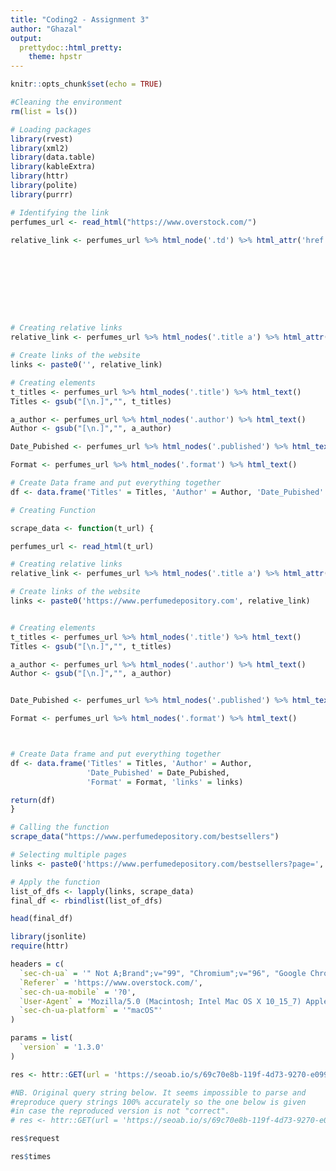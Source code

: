 ```yaml
---
title: "Coding2 - Assignment 3"
author: "Ghazal"
output:
  prettydoc::html_pretty:
    theme: hpstr
---
```


```r
knitr::opts_chunk$set(echo = TRUE)
```


```r

#Cleaning the environment 
rm(list = ls())

# Loading packages
library(rvest)
library(xml2)
library(data.table)
library(kableExtra)
library(httr)
library(polite)
library(purrr)

```


```r

# Identifying the link
perfumes_url <- read_html("https://www.overstock.com/")

relative_link <- perfumes_url %>% html_node('.td') %>% html_attr('href') 









# Creating relative links
relative_link <- perfumes_url %>% html_nodes('.title a') %>% html_attr('href') 

# Create links of the website
links <- paste0('', relative_link)

# Creating elements
t_titles <- perfumes_url %>% html_nodes('.title') %>% html_text()
Titles <- gsub("[\n.]","", t_titles)

a_author <- perfumes_url %>% html_nodes('.author') %>% html_text()
Author <- gsub("[\n.]","", a_author)

Date_Pubished <- perfumes_url %>% html_nodes('.published') %>% html_text()

Format <- perfumes_url %>% html_nodes('.format') %>% html_text()

# Create Data frame and put everything together 
df <- data.frame('Titles' = Titles, 'Author' = Author, 'Date_Pubished' = Date_Pubished, 'Format' = Format, 'links' = links)


```


```r

# Creating Function 

scrape_data <- function(t_url) {

perfumes_url <- read_html(t_url)

# Creating relative links
relative_link <- perfumes_url %>% html_nodes('.title a') %>% html_attr('href') 

# Create links of the website
links <- paste0('https://www.perfumedepository.com', relative_link)


# Creating elements
t_titles <- perfumes_url %>% html_nodes('.title') %>% html_text()
Titles <- gsub("[\n.]","", t_titles)

a_author <- perfumes_url %>% html_nodes('.author') %>% html_text()
Author <- gsub("[\n.]","", a_author)


Date_Pubished <- perfumes_url %>% html_nodes('.published') %>% html_text()

Format <- perfumes_url %>% html_nodes('.format') %>% html_text()



# Create Data frame and put everything together 
df <- data.frame('Titles' = Titles, 'Author' = Author, 
                 'Date_Pubished' = Date_Pubished, 
                 'Format' = Format, 'links' = links)

return(df)
}


```


```r

# Calling the function
scrape_data("https://www.perfumedepository.com/bestsellers")

# Selecting multiple pages
links <- paste0('https://www.perfumedepository.com/bestsellers?page=', 1:3)

# Apply the function
list_of_dfs <- lapply(links, scrape_data)
final_df <- rbindlist(list_of_dfs)


```


```r

head(final_df)

```

```r


library(jsonlite)
require(httr)

headers = c(
  `sec-ch-ua` = '" Not A;Brand";v="99", "Chromium";v="96", "Google Chrome";v="96"',
  `Referer` = 'https://www.overstock.com/',
  `sec-ch-ua-mobile` = '?0',
  `User-Agent` = 'Mozilla/5.0 (Macintosh; Intel Mac OS X 10_15_7) AppleWebKit/537.36 (KHTML, like Gecko) Chrome/96.0.4664.55 Safari/537.36',
  `sec-ch-ua-platform` = '"macOS"'
)

params = list(
  `version` = '1.3.0'
)

res <- httr::GET(url = 'https://seoab.io/s/69c70e8b-119f-4d73-9270-e099922a983e/www.overstock.com/Health-Beauty/Womens-Fragrances/21088/subcat.html/0.json', httr::add_headers(.headers=headers), query = params)

#NB. Original query string below. It seems impossible to parse and
#reproduce query strings 100% accurately so the one below is given
#in case the reproduced version is not "correct".
# res <- httr::GET(url = 'https://seoab.io/s/69c70e8b-119f-4d73-9270-e099922a983e/www.overstock.com/Health-Beauty/Womens-Fragrances/21088/subcat.html/0.json?version=1.3.0', httr::add_headers(.headers=headers))

```

```r

res$request

res$times


```


